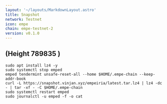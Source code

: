 ```yaml
---
layout: '~/layouts/MarkdownLayout.astro'
title: Snapshot
network: Testnet
icon: empe
chain: empe-testnet-2
version: v0.1.0
---
```

(Height 789835 )
---
```
sudo apt install lz4 -y
sudo systemctl stop emped
emped tendermint unsafe-reset-all --home $HOME/.empe-chain --keep-addr-book
curl -L https://snapshot.vinjan.xyz/empeiria/latest.tar.lz4 | lz4 -dc - | tar -xf - -C $HOME/.empe-chain
sudo systemctl restart emped
sudo journalctl -u emped -f -o cat
```
